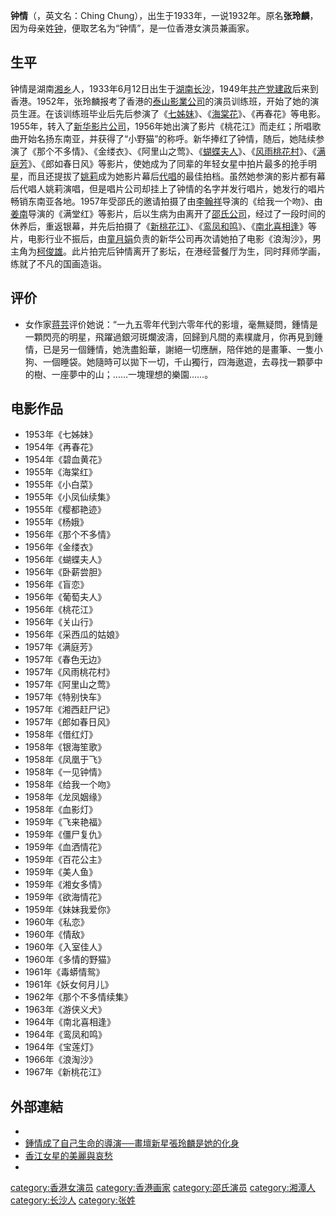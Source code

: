 {{unreferenced|time=2013-11-16T07:57:07+00:00}}
{{藝人
|姓名 = 钟情
|類型 = 女艺人
|职业 = 演员、画家
|圖片= Portrait Ching Chung.jpg
|圖片尺寸 = 
|圖片簡介 =
|本名 = 张玲麟
|國籍 = {{CNHK}}
|民族 = [[汉族|汉族]]
|籍貫 =  [[湖南|湖南]][[湘潭|湘潭]]
|出生日期 = {{birth date and age|1933|6|12}}
|出生地點 = {{ROC}}[[湖南|湖南]][[长沙|长沙]]
|逝世日期 = 
|逝世地點 = 
|語言 = [[国语|国语]]
|配偶 = 
|兒女 = 
|父母 = 
|教育程度 = 
|出道作 = 《七姊妹》
|出道日期 = 1952年
|代表作 =  《桃花江》
|活躍年代 = 1950年代至1960年代
|經紀公司 = [[新华影片公司|新华影片公司]]
|IMDb = 0061731
|網站 = 
}}

'''钟情'''（{{bd|1933年|6月12日|catIdx=Zhong钟}}，英文名：Ching Chung），出生于1933年，一说1932年。原名'''张玲麟'''，因为母亲姓[[钟姓|钟]]，便取艺名为“钟情”，是一位香港女演员兼画家。

==生平==
钟情是湖南[[湘乡|湘乡]]人，1933年6月12日出生于[[湖南|湖南]][[长沙|长沙]]，1949年[[中国共产党|共产党]][[建政|建政]]后来到香港。1952年，张玲麟报考了香港的[[泰山影業公司|泰山影業公司]]的演员训练班，开始了她的演员生涯。在该训练班毕业后先后参演了《[[七姊妹_(1953年電影)|七姊妹]]》、《[[海棠花|海棠花]]》、《再春花》等电影。1955年，转入了[[新华影片公司|新华影片公司]]，1956年她出演了影片《桃花江》而走红；所唱歌曲开始名扬东南亚，并获得了“小野猫”的称呼。新华捧红了钟情，随后，她陆续参演了《那个不多情》、《金缕衣》、《阿里山之莺》、《[[蝴蝶夫人|蝴蝶夫人]]》、《[[风雨桃花村|风雨桃花村]]》、《[[满庭芳|满庭芳]]》、《郎如春日风》等影片，使她成为了同辈的年轻女星中拍片最多的抢手明星，而且还提拔了[[姚莉|姚莉]]成为她影片幕后[[代唱|代唱]]的最佳拍档。虽然她参演的影片都有幕后代唱人姚莉演唱，但是唱片公司却挂上了钟情的名字并发行唱片，她发行的唱片畅销东南亚各地。1957年受邵氏的邀请拍摄了由[[李翰祥|李翰祥]]导演的《给我一个吻》、由[[姜南|姜南]]导演的《满堂红》等影片，后以生病为由离开了[[邵氏公司|邵氏公司]]，经过了一段时间的休养后，重返银幕，并先后拍摄了《[[新桃花江|新桃花江]]》、《[[鸾凤和鸣|鸾凤和鸣]]》、《[[南北喜相逢|南北喜相逢]]》等片，电影行业不振后，由[[童月娟|童月娟]]负责的新华公司再次请她拍了电影《浪淘沙》，男主角为[[柯俊雄|柯俊雄]]。此片拍完后钟情离开了影坛，在港经营餐厅为生，同时拜师学画，练就了不凡的国画造诣。

== 评价 ==
*女作家[[蒋芸|蒋芸]]评价她说：“一九五零年代到六零年代的影壇，毫無疑問，鍾情是一顆閃亮的明星，飛躍過銀河斑爛波濤，回歸到凡間的素樸歲月，你再見到鍾情，已是另一個鍾情，她洗盡鉛華，謝絕一切應酬，陪伴她的是畫筆、一隻小狗、一個睡袋。她隨時可以拋下一切，千山獨行，四海遨遊，去尋找一顆夢中的樹、一座夢中的山；……一塊理想的樂園……。

== 电影作品==
*1953年《七姊妹》
*1954年《再春花》
*1954年《碧血黄花》
*1955年《海棠红》
*1955年《小白菜》
*1955年《小凤仙续集》
*1955年《樱都艳迹》
*1955年《杨娥》
*1956年《那个不多情》
*1956年《金缕衣》
*1956年《蝴蝶夫人》
*1956年《卧薪尝胆》
*1956年《盲恋》
*1956年《葡萄夫人》
*1956年《桃花江》
*1956年《关山行》
*1956年《采西瓜的姑娘》
*1957年《满庭芳》
*1957年《春色无边》
*1957年《风雨桃花村》
*1957年《阿里山之莺》
*1957年《特别快车》
*1957年《湘西赶尸记》
*1957年《郎如春日风》
*1958年《借红灯》
*1958年《银海笙歌》
*1958年《凤凰于飞》
*1958年《一见钟情》
*1958年《给我一个吻》
*1958年《龙凤姻缘》
*1958年《血影灯》
*1959年《飞来艳福》
*1959年《僵尸复仇》
*1959年《血洒情花》
*1959年《百花公主》
*1959年《美人鱼》
*1959年《湘女多情》
*1959年《欲海情花》
*1959年《妹妹我爱你》
*1960年《私恋》
*1960年《情敌》
*1960年《入室佳人》
*1960年《多情的野猫》
*1961年《毒蟒情鸳》
*1961年《妖女何月儿》
*1962年《那个不多情续集》
*1963年《游侠义犬》
*1964年《南北喜相逢》
*1964年《鸾凤和鸣》
*1964年《宝莲灯》
*1966年《浪淘沙》
*1967年《新桃花江》

==外部連結==
* {{hkmdb name|2139}}
*[https://web.archive.org/web/20121215123820/http://www.hsienchi.org.tw/xianchi/books/yo/p10.htm 鍾情成了自己生命的導演──畫壇新星張玲麟是她的化身]
*[http://books.google.com.hk/books?id=izD_Y9_NVeIC&pg=PA33&lpg=PA33&dq=%E5%BC%A0%E7%8E%B2%E9%BA%9F&source=bl&ots=bUAGPUvzjr&sig=_emsd2Y-gKNEf5kH_nJ8bJPQGqw&hl=zh-CN&sa=X&ei=ACPmUuDVHOqiigfKyYCgDg&ved=0CDUQ6AEwAzgo#v=onepage&q=%E5%BC%A0%E7%8E%B2%E9%BA%9F&f=false 香江女星的美麗與哀愁]
*{{Commons category-inline|Ching Chung}}

[[category:香港女演员|category:香港女演员]]
[[category:香港画家|category:香港画家]]
[[category:邵氏演员|category:邵氏演员]]
[[category:湘潭人|category:湘潭人]]
[[category:长沙人|category:长沙人]]
[[category:张姓|category:张姓]]